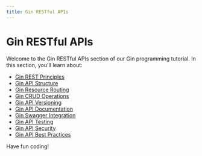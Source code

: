 ```yaml
---
title: Gin RESTful APIs
---
```


# Gin RESTful APIs

Welcome to the Gin RESTful APIs section of our Gin programming tutorial. In this section, you'll learn about:

- [Gin REST Principles](./0-gin-rest-principles.mdx)
- [Gin API Structure](./1-gin-api-structure.mdx)
- [Gin Resource Routing](./2-gin-resource-routing.mdx)
- [Gin CRUD Operations](./3-gin-crud-operations.mdx)
- [Gin API Versioning](./4-gin-api-versioning.mdx)
- [Gin API Documentation](./5-gin-api-documentation.mdx)
- [Gin Swagger Integration](./6-gin-swagger-integration.mdx)
- [Gin API Testing](./7-gin-api-testing.mdx)
- [Gin API Security](./8-gin-api-security.mdx)
- [Gin API Best Practices](./9-gin-api-best-practices.mdx)

Have fun coding!